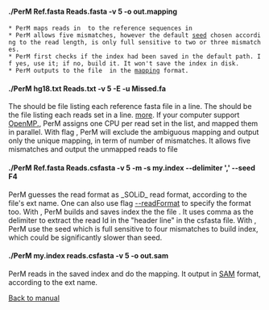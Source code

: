 ====./PerM Ref.fasta Reads.fasta -v 5 -o out.mapping ====
 * PerM maps reads in {{{reads.fa}}} to the reference sequences in {{{Ref.fasta}}}
 * PerM allows five mismatches, however the default [http://code.google.com/p/perm/wiki/Algorithms seed] chosen according to the read length, is only full sensitive to two or three mismatches. 
 * PerM first checks if the index had been saved in the default path. If yes, use it; if no, build it. It won't save the index in disk. 
 * PerM outputs to the file {{{out.mapping}}} in the [http://code.google.com/p/perm/wiki/Output mapping] format. 

====./PerM hg18.txt Reads.txt -v 5 -E -u Missed.fa ====
The {{{hg18.txt}}} should be file listing each reference fasta file in a line.
The {{{Reads.txt}}} should be the file listing each reads set in a line. 
[http://code.google.com/p/perm/wiki/Input more]. If your computer support [http://openmp.org/wp/ OpenMP.], PerM assigns one CPU per read set in the list, and mapped them in parallel. With flag {{{-E}}}, PerM will exclude the ambiguous mapping and output only the unique mapping, in term of number of mismatches. 
It allows five mismatches and output the unmapped reads to file {{{Missed.fa}}}

====./PerM Ref.fasta Reads.csfasta -v 5 -m -s my.index --delimiter ',' --seed F4 ====
PerM guesses the read format as _SOLiD_ read format, according to the file's ext name. 
One can also use flag [http://code.google.com/p/perm/wiki/Manual --readFormat] to specify the format too. With {{{-m -s my.index}}}, PerM builds and saves index the the file {{{my.index}}}. It uses comma as the delimiter to extract the read Id in the "header line" in the csfasta file. With {{{--seed F4}}}, PerM use the seed which is full sensitive to four mismatches to build index, which could be significantly slower than {{{F3 or S,,11,,}}} seed. 

====./PerM my.index reads.csfasta -v 5 -o out.sam ====
PerM reads in the saved index {{{my.index}}} and do the mapping. It output in [http://samtools.sourceforge.net/ SAM] format, according to the ext name. 

[http://code.google.com/p/perm/wiki/Manual Back to manual]